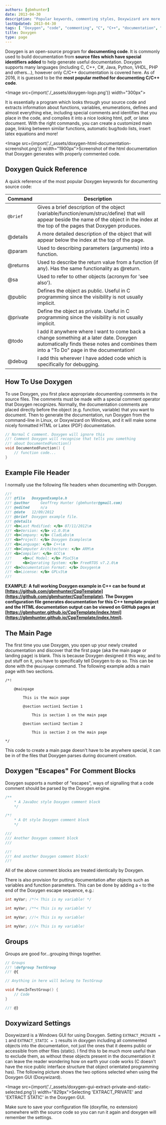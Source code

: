 ```yaml
---
authors: [gbmhunter]
date: 2013-04-30
description: "Popular keywords, commenting styles, Doxywizard are more info on the Doxygen documentation system for C/C++ code."
lastUpdated: 2013-04-30
tags: [ "Doxygen", "code", "commenting", "C", "C++", "documentation", "API", "Doxywizard" ]
title: Doxygen
type: page
---
```


Doxygen is an open-source program for **documenting code**. It is commonly used to build documentation from **source files which have special identifiers added** to help generate useful documentation. Doxygen supports many languages (including C, C++, C#, Java, Python, VHDL, PHP and others...), however only C/C++ documentation is covered here. As of 2016, it is guessed to be the **most popular method for documenting C/C++ code**.

<Image src={import('./_assets/doxygen-logo.png')} width="300px"></Image>

It is essentially a program which looks through your source code and extracts information about functions, variables, enumerations, defines and almost everything else, including special comments and identifies that you place in the code, and compiles it into a nice looking html, pdf, or latex document. With the right commands, you can create a customized main page, linking between similar functions, automatic bug/todo lists, insert latex equations and more!

<Image src={import('./_assets/doxygen-html-documentation-screenshot.png')} width="1900px">Screenshot of the html documentation that Doxygen generates with properly commented code.</Image>

## Doxygen Quick Reference

A quick reference of the most popular Doxygen keywords for documenting source code:

<table>
  <thead>
    <tr>
      <th>Command</th>
      <th>Description</th>
    </tr>
  </thead>
  <tbody>
    <tr>
      <td><code>@brief</code></td>
      <td>Gives a brief description of the object (variable/function/enum/struc/define) that will appear beside the name of the object in the index at the top of the pages that Doxygen produces.</td>
    </tr>
    <tr>
      <td>@details</td>
      <td>A more detailed description of the object that will appear below the index at the top of the page.</td>
    </tr>
    <tr>
      <td>@param</td>
      <td>Used to describing parameters (arguments) into a function.</td>
    </tr>
    <tr>
      <td>@returns</td>
      <td>Used to describe the return value from a function (if any). Has the same functionality as @return.</td>
    </tr>
    <tr>
      <td>@sa</td>
      <td>Used to refer to other objects (acronym for 'see also').</td>
    </tr>
    <tr>
      <td>@public</td>
      <td>Defines the object as public. Useful in C programming since the visibility is not usually implicit.</td>
    </tr>
    <tr>
      <td>@private</td>
      <td>Define the object as private. Useful in C programming since the visibility is not usually implicit.</td>
    </tr>
    <tr>
      <td>@todo</td>
      <td>I add it anywhere where I want to come back a change something at a later date. Doxygen automatically finds these notes and combines them into a "To Do" page in the documentation!</td>
    </tr>
    <tr>
      <td>@debug</td>
      <td>I add this wherever I have added code which is specifically for debugging.</td>
    </tr>
  </tbody>
</table>

## How To Use Doxygen

To use Doxygen, you first place appropriate documenting comments in the source files. The comments must be made with a special comment operator that Doxygen recognizes. Normally, the documentation comments are placed directly before the object (e.g. function, variable) that you want to document. Then to generate the documentation, run Doxygen from the command-line in Linux, or Doxywizard on Windows, and it will make some nicely formatted HTML or Latex (PDF) documentation.

```c
// Normal C comment. Doxygen will ignore this
//! Comment Doxygen will recognise that tells you something
//! about DocumentedFunction()
void DocumentedFunction() {
    // function code...
}
```

## Example File Header

I normally use the following file headers when documenting with Doxygen.

```c
//!
//! @file 	DoxygenExample.h
//! @author 	Geoffrey Hunter (gbmhunter@gmail.com)
//! @edited 	n/a
//! @date 	12/09/2012
//! @brief 	Doxygen example file.
//! @details
//!	<b>Last Modified: </b> 07/11/2012\n
//!	<b>Version: </b> v1.0.0\n
//!	<b>Company: </b> CladLabs\n
//!	<b>Project: </b> Doxygen Examples\n
//!	<b>Language: </b> C++\n
//!	<b>Computer Architecture: </b> ARM\n
//!	<b>Compiler: </b> GCC\n
//! 	<b>uC Model: </b> PSoC5\n
//! 	<b>Operating System: </b> FreeRTOS v7.2.0\n
//!	<b>Documentation Format: </b> Doxygen\n
//!	<b>License: </b> GPLv3\n
//!
```

**EXAMPLE: A full working Doxygen example in C++ can be found at [https://github.com/gbmhunter/CppTemplate](https://github.com/gbmhunter/CppTemplate). The Doxygen configuration file generates documentation for this C++ template project and the HTML documentation output can be viewed on GitHub pages at [https://gbmhunter.github.io/CppTemplate/index.html](https://gbmhunter.github.io/CppTemplate/index.html).**

## The Main Page

The first time you use Doxygen, you open up your newly created documentation and discover that the first page (aka the main page or landing page) is blank. This is because Doxygen designed it this way, and to put stuff on it, you have to specifically tell Doxygen to do so. This can be done with the `@mainpage` command. The following example adds a main page with two sections.

```text
/*!

    @mainpage

        This is the main page

        @section section1 Section 1

            This is section 1 on the main page

        @section section2 Section 2

            This is section 2 on the main page

*/
```

<Aside type="note">
This code to create a main page doesn't have to be anywhere special, it can be in of the files that Doxygen parses during document creation.
</Aside>

## Doxygen "Escapes" For Comment Blocks

Doxygen supports a number of "escapes", ways of signalling that a code comment should be parsed by the Doxygen engine.

```c
/**
    * A JavaDoc style Doxygen comment block
    */

/*!
    * A Qt style Doxygen comment block
    */

///
/// Another Doxygen comment block
///

//!
//! And another Doxygen comment block!
//!
```

All of the above comment blocks are treated identically by Doxygen.

There is also provision for putting documentation after objects such as variables and function parameters. This can be done by adding a `<` to the end of the Doxygen escape sequence, e.g.:

```c    
int myVar; /*!< This is my variable! */

int myVar; /**< This is my variable! */

int myVar; //!< This is my variable!

int myVar; ///< This is my variable!
```

## Groups

Groups are good for...grouping things together.

```c    
// Groups
//! \defgroup TestGroup
//! @{

// Anything in here will belong to TestGroup

void FuncInTestGroup() {
    // Code
}

//! @}
```

## Doxywizard Settings

Doxywizard is a Windows GUI for using Doxygen. Setting `EXTRACT_PRIVATE = 1` and `EXTRACT_STATIC = 1` results in doxygen including all commented objects into the documentation, not just the ones that it deems public or accessible from other files (static). I find this to be much more useful than to exclude them, as without these objects present in the documentation it can leave the reader wondering how on earth your code works (C doesn't have the nice public interface structure that object orientated programming has). The following picture shows the two options selected when using the Doxygen GUI (Doxywizard).

<Image src={import('./_assets/doxygen-gui-extract-private-and-static-selected.png')} width="829px">Selecting 'EXTRACT_PRIVATE' and 'EXTRACT STATIC' in the Doxygen GUI.</Image>

Make sure to save your configuration file (doxyfile, no extension) somewhere with the source code so you can run it again and doxygen will remember the settings.